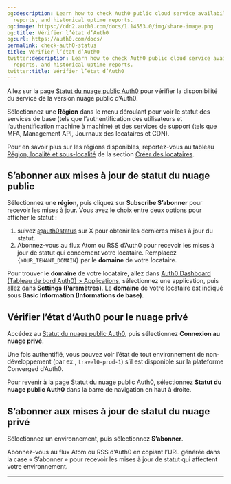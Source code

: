 ```yaml
---
og:description: Learn how to check Auth0 public cloud service availability, incident
  reports, and historical uptime reports.
og:image: https://cdn2.auth0.com/docs/1.14553.0/img/share-image.png
og:title: Vérifier l’état d’Auth0
og:url: https://auth0.com/docs/
permalink: check-auth0-status
title: Vérifier l’état d’Auth0
twitter:description: Learn how to check Auth0 public cloud service availability, incident
  reports, and historical uptime reports.
twitter:title: Vérifier l’état d’Auth0
---
```


Allez sur la page [Statut du nuage public Auth0](https://status.auth0.com) pour vérifier la disponibilité du service de la version nuage public d’Auth0.

Sélectionnez une **Région** dans le menu déroulant pour voir le statut des services de base (tels que l’authentification des utilisateurs et l’authentification machine à machine) et des services de support (tels que MFA, Management API, Journaux des locataires et CDN).

Pour en savoir plus sur les régions disponibles, reportez-vous au tableau [Région, localité et sous-localité](https://auth0.com/docs/get-started/auth0-overview/create-tenants#region-locality-and-sub-locality) de la section [Créer des locataires](/get-started/create-tenants).

## S’abonner aux mises à jour de statut du nuage public

Sélectionnez une **région**, puis cliquez sur **Subscribe S’abonner** pour recevoir les mises à jour. Vous avez le choix entre deux options pour afficher le statut :

1. suivez [@auth0status](https://twitter.com/auth0status) sur X pour obtenir les dernières mises à jour du statut.
2. Abonnez-vous au flux Atom ou RSS d’Auth0 pour recevoir les mises à jour de statut qui concernent votre locataire. Remplacez `{YOUR_TENANT_DOMAIN}` par le **domaine** de votre locataire.

Pour trouver le **domaine** de votre locataire, allez dans [Auth0 Dashboard (Tableau de bord Auth0) > Applications](https://manage.auth0.com/dashboard/#/applications), sélectionnez une application, puis allez dans **Settings (Paramètres)**. Le **domaine** de votre locataire est indiqué sous **Basic Information (Informations de base)**.

## Vérifier l’état d’Auth0 pour le nuage privé

Accédez au [Statut du nuage public Auth0](https://status.auth0.com), puis sélectionnez **Connexion au nuage privé**.

Une fois authentifié, vous pouvez voir l’état de tout environnement de non-développement (par ex., `travel0-prod-1`) s’il est disponible sur la plateforme Converged d’Auth0.



Pour revenir à la page Statut du nuage public Auth0, sélectionnez **Statut du nuage public Auth0** dans la barre de navigation en haut à droite.

## S’abonner aux mises à jour de statut du nuage privé

Sélectionnez un environnement, puis sélectionnez **S’abonner**.

Abonnez-vous au flux Atom ou RSS d’Auth0 en copiant l’URL générée dans la case « S’abonner » pour recevoir les mises à jour de statut qui affectent votre environnement.

****